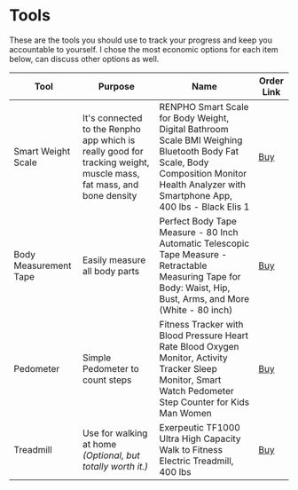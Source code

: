 # Tools
These are the tools you should use to track your progress and keep you accountable to yourself.
I chose the most economic options for each item below, can discuss other options as well.

| Tool | Purpose | Name | Order Link |
| ----------- | ----------- | ----------- | ----------- |
| Smart Weight Scale | It's connected to the Renpho app which is really good for tracking weight, muscle mass, fat mass, and bone density | RENPHO Smart Scale for Body Weight, Digital Bathroom Scale BMI Weighing Bluetooth Body Fat Scale, Body Composition Monitor Health Analyzer with Smartphone App, 400 lbs - Black Elis 1 | [Buy](https://www.amazon.com/RENPHO-Bluetooth-Bathroom-Composition-Smartphone/dp/B01N1UX8RW/ref=psdc_3777131_t3_B09HCJD6H1?&_encoding=UTF8&tag=justdanotes-20&linkCode=ur2&linkId=66ae6b580a52c9cd524476536f84ed19&camp=1789&creative=9325) |
| Body Measurement Tape | Easily measure all body parts | Perfect Body Tape Measure - 80 Inch Automatic Telescopic Tape Measure - Retractable Measuring Tape for Body: Waist, Hip, Bust, Arms, and More (White - 80 inch) | [Buy](https://www.amazon.com/Perfect-Body-Tape-Measure-Retractable/dp/B00DEGIVVW/ref=sxin_16_sbv_search_btf?&_encoding=UTF8&tag=justdanotes-20&linkCode=ur2&linkId=1ad0b7a2778c02c842b56350783b99e5&camp=1789&creative=9325) |
| Pedometer | Simple Pedometer to count steps | Fitness Tracker with Blood Pressure Heart Rate Blood Oxygen Monitor, Activity Tracker Sleep Monitor, Smart Watch Pedometer Step Counter for Kids Man Women | [Buy](https://www.amazon.com/Fitness-Tracker-Pressure-Activity-Pedometer/dp/B0CB1VJMZN/ref=sr_1_23?&_encoding=UTF8&tag=justdanotes-20&linkCode=ur2&linkId=fb9df1038a91b5078f1040541cbed4ac&camp=1789&creative=9325) |
| Treadmill | Use for walking at home *(Optional, but totally worth it.)* | Exerpeutic TF1000 Ultra High Capacity Walk to Fitness Electric Treadmill, 400 lbs | [Buy](https://www.amazon.com/Exerpeutic-Capacity-Fitness-Electric-Treadmill/dp/B003X5J1S6/ref=sr_1_4?&_encoding=UTF8&tag=justdanotes-20&linkCode=ur2&linkId=266725d227956836e59320cd8a2feda9&camp=1789&creative=9325) |